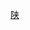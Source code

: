 {{Navbox
| name = 陕西广播电视台
| title = [[陕西广播电视台|<span style="color:#FFFFFF">陕西广播电视台</span>]]
| titlestyle = color:white; background-color: orange
| groupstyle = color:white; background:orange
| belowstyle = color:white; background:orange
| listclass = hlist

| group1 = 公共电视頻道<sup>*</sup>
| list1 = 
* [[陕西卫视]]<sup>1、2</sup>
* [[农林卫视]]<sup>2</sup>
* [[陕西广播电视台新闻资讯频道|新闻资讯]]<sup>1</sup>
* [[陕西广播电视台都市青春频道|都市青春]]
* [[陕西广播电视台生活频道|生活频道]]
* [[陕西广播电视台影视频道|影视频道]]
* [[陕西广播电视台公共频道|公共频道]]
* [[陕西广播电视台乐家购物频道|乐家购物]]
* [[陕西广播电视台体育休闲频道|体育休闲]]
* [[西部电影频道|西部电影]]

| group2 = 广播频率
| list2 = 
* [[陕西广播电视台新闻广播|新闻广播]]
* [[陕西广播电视台经济广播|经济广播]]
* [[陕西广播电视台戏曲广播|戏曲广播]]
* [[陕西广播电视台都市广播|都市广播]]
* [[陕西广播电视台交通广播|交通广播]]
* [[陕西广播电视台音乐广播|音乐广播]]
* [[陕西广播电视台农村广播|农村广播]]
* [[陕西广播电视台故事广播|故事广播]]
* [[陕西广播电视台青春广播|青春广播]]
* [[陕西广播电视台秦腔广播|秦腔广播]]

| group3 = 全国性付费频道<sup>4</sup>
| list3 = 
* [[陕西广播电视台宝贝家频道|宝贝家]]（已停播）


| group5 = 移动频道
| list5 =
* [[陕西广播电视台移动频道|移动频道]]


| group9 = 新媒体
| list9 = 
* [[陕西网络广播电视台]]
* [[西部网]]

| below = 附-{注}-：<sup>1</sup>高标清同播频道、<sup>2</sup>上星电视频道、<sup>3</sup>仅限境外地区落地覆盖，陕西省内地区亦可免费收看<br /> 
<sup>4</sup>省外地区可付费收看、<sup>5</sup>省内部分地区免费收看<br /><sup>*</sup>这里说的公共电视频道，是指观众不需要付收视费，或只要支付当地有线电视基本收视维护费即可收视的频道。
}}<noinclude>[[Category:中国电视台模板|陕]]</noinclude>